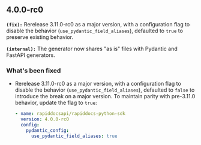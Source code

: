 ## 4.0.0-rc0
**`(fix):`** Rerelease 3.11.0-rc0 as a major version, with a configuration flag to disable the behavior (`use_pydantic_field_aliases`), defaulted to `true` to preserve existing behavior.

**`(internal):`** The generator now shares "as is" files with Pydantic and FastAPI generators.

### What's been fixed
- Rerelease 3.11.0-rc0 as a major version, with a configuration flag to disable the behavior (`use_pydantic_field_aliases`), defaulted to `false` to introduce the break on a major version.
To maintain parity with pre-3.11.0 behavior, update the flag to `true`:

  ```yaml
  - name: rapiddocsapi/rapiddocs-python-sdk
    version: 4.0.0-rc0
    config:
      pydantic_config:
        use_pydantic_field_aliases: true
  ```

